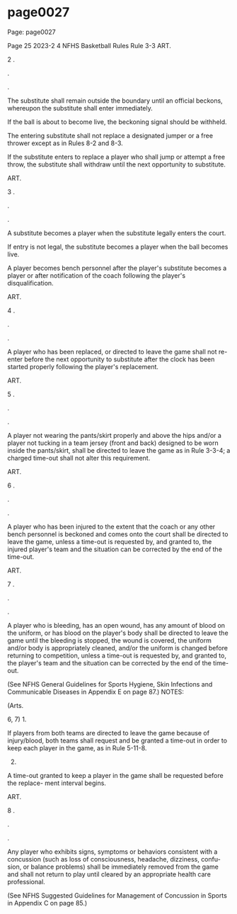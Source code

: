 
# page0027

Page: page0027

Page 25 2023-2 4 NFHS Basketball Rules Rule 3-3 ART.

2 .

.

.

The substitute shall remain outside the boundary until an official beckons, whereupon the substitute shall enter immediately.

If the ball is about to become live, the beckoning signal should be withheld.

The entering substitute shall not replace a designated jumper or a free thrower except as in Rules 8-2 and 8-3.

If the substitute enters to replace a player who shall jump or attempt a free throw, the substitute shall withdraw until the next opportunity to substitute.

ART.

3 .

.

.

A substitute becomes a player when the substitute legally enters the court.

If entry is not legal, the substitute becomes a player when the ball becomes live.

A player becomes bench personnel after the player's substitute becomes a player or after notification of the coach following the player's disqualification.

ART.

4 .

.

.

A player who has been replaced, or directed to leave the game shall not re-enter before the next opportunity to substitute after the clock has been started properly following the player's replacement.

ART.

5 .

.

.

A player not wearing the pants/skirt properly and above the hips and/or a player not tucking in a team jersey (front and back) designed to be worn inside the pants/skirt, shall be directed to leave the game as in Rule 3-3-4; a charged time-out shall not alter this requirement.

ART.

6 .

.

.

A player who has been injured to the extent that the coach or any other bench personnel is beckoned and comes onto the court shall be directed to leave the game, unless a time-out is requested by, and granted to, the injured player's team and the situation can be corrected by the end of the time-out.

ART.

7 .

.

.

A player who is bleeding, has an open wound, has any amount of blood on the uniform, or has blood on the player's body shall be directed to leave the game until the bleeding is stopped, the wound is covered, the uniform and/or body is appropriately cleaned, and/or the uniform is changed before returning to competition, unless a time-out is requested by, and granted to, the player's team and the situation can be corrected by the end of the time-out.

(See NFHS General Guidelines for Sports Hygiene, Skin Infections and Communicable Diseases in Appendix E on page 87.) NOTES:

(Arts.

6, 7) 1.

If players from both teams are directed to leave the game because of injury/blood, both teams shall request and be granted a time-out in order to keep each player in the game, as in Rule 5-11-8.

2.

A time-out granted to keep a player in the game shall be requested before the replace- ment interval begins.

ART.

8 .

.

.

Any player who exhibits signs, symptoms or behaviors consistent with a concussion (such as loss of consciousness, headache, dizziness, confu- sion, or balance problems) shall be immediately removed from the game and shall not return to play until cleared by an appropriate health care professional.

(See NFHS Suggested Guidelines for Management of Concussion in Sports in Appendix C on page 85.)
  